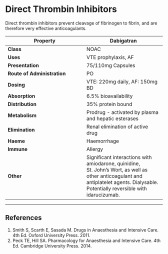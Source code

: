 # Direct Thrombin Inhibitors


Direct thrombin inhibitors prevent cleavage of fibrinogen to fibrin, and are therefore very effective anticoagulants.

|Property|Dabigatran
|--|--|
|**Class**|NOAC
|**Uses**|VTE prophylaxis, AF
|**Presentation**|75/110mg Capsules
|**Route of Administration**|PO
|**Dosing**|VTE: 220mg daily, AF: 150mg BD
|**Absorption**|6.5% bioavailability
|**Distribution**|35% protein bound
|**Metabolism**|Prodrug - activated by plasma and hepatic esterases
|**Elimination**|Renal elimination of active drug
|**Haeme**|Haemorrhage
|**Immune**|Allergy
|**Other**|Significant interactions with amiodarone, quinidine, St. John's Wort, as well as other anticoagulant and antiplatelet agents. Dialysable. Potentially reversible with idarucizumab.

---
## References

1. Smith S, Scarth E, Sasada M. Drugs in Anaesthesia and Intensive Care. 4th Ed. Oxford University Press. 2011.
2. Peck TE, Hill SA. Pharmacology for Anaesthesia and Intensive Care. 4th Ed. Cambridge University Press. 2014.\
